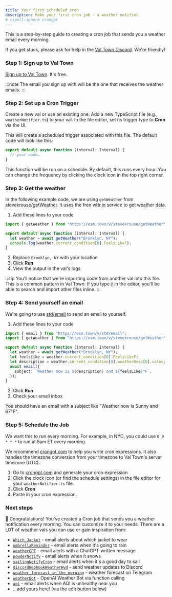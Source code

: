 ```yaml
---
title: Your first scheduled cron
description: Make your first cron job - a weather notifier
# cspell:ignore crongpt
---
```


This is a step-by-step guide to creating a cron job that sends you a weather email every morning.

If you get stuck, please ask for help in the [Val Town Discord](https://discord.gg/dHv45uN5RY). We're friendly!

### Step 1: Sign up to Val Town

[Sign up to Val Town](https://www.val.town/auth/signup). It's free.

:::note
The email you sign up with will be the one that receives the weather emails.
:::

### Step 2: Set up a Cron Trigger

Create a new val or use an existing one. Add a new TypeScript file (e.g., `weatherNotifier.ts`) to your val. In the file editor, set its trigger type to **Cron** via the UI.

This will create a scheduled trigger associated with this file. The default code will look like this:

```ts title="weatherNotifier.ts"
export default async function (interval: Interval) {
  // your code…
}
```

This function will be run on a schedule. By default, this runs every hour. You can change the frequency by clicking the clock icon in the top right corner.
### Step 3: Get the weather

In the following example code, we are using `getWeather` from [stevekrouse/getWeather](https://val.town/v/stevekrouse/getWeather). It uses the free [wttr.in](https://wttr.in/:help) service to get weather data.

1. Add these lines to your code
```ts title="Step 3" ins={1,4-5} val
import { getWeather } from "https://esm.town/v/stevekrouse/getWeather";

export default async function (interval: Interval) {
  let weather = await getWeather("Brooklyn, NY");
  console.log(weather.current_condition[0].FeelsLikeF);
}
```
2. Replace `Brooklyn, NY` with your location
3. Click **Run**
4. View the output in the val's logs

:::tip
You'll notice that we're importing code from another val into this file. This is a common pattern in Val Town. If you type `@` in the editor, you'll be able to search and import other files inline.
:::

### Step 4: Send yourself an email

We're going to use [std/email](https://val.town/v/std/email) to send an email to yourself.

1. Add these lines to your code
```ts title="Step 4" ins={1,7-10} 
import { email } from "https://esm.town/v/std/email";
import { getWeather } from "https://esm.town/v/stevekrouse/getWeather";

export default async function (interval: Interval) {
  let weather = await getWeather("Brooklyn, NY");
  let feelsLike = weather.current_condition[0].FeelsLikeF;
  let description = weather.current_condition[0].weatherDesc[0].value;
  await email({
    subject: `Weather now is ${description} and ${feelsLike}°F`,
  });
}
```

2. Click **Run**
3. Check your email inbox

You should have an email with a subject like "Weather now is Sunny and 67°F".

### Step 5: Schedule the Job

We want this to run every morning. For example, in NYC, you could use `0 9 * * *` to run at 5am ET every morning.

We recommend [crongpt.com](https://crongpt.com) to help you write cron expressions. It also handles the timezone conversion from your timezone to Val Town's server timezone (UTC).

1. Go to [crongpt.com](https://crongpt.com) and generate your cron expression
2. Click the clock icon (or find the schedule settings) in the file editor for your `weatherNotifier.ts` file.
3. Click **Cron** 
4. Paste in your cron expression.

### Next steps

🥳 Congratulations! You've created a Cron job that sends you a weather notification every morning. You can customize it to your needs. There are a LOT of weather vals you can use or gain inspiration from:

- [`Which_Jacket`](https://www.val.town/v/emilycoe/Which_Jacket) - email alerts about which jacket to wear
- [`umbrellaReminder`](https://www.val.town/v/stevekrouse/umbrellaReminder) - email alerts when it's going to rain
- [`weatherGPT`](https://www.val.town/v/stevekrouse/weatherGPT) - email alerts with a ChatGPT-written message
- [`powderNotify`](https://www.val.town/v/chet/powderNotifyCron) - email alerts when it snows
- [`sailingNotifyCron`](https://www.val.town/v/chet/sailingNotifyCron) - email alerts when it's a good day to sail
- [`discordWebhookWeatherHyd`](https://www.val.town/v/boson/discordWebhookWeatherHyd) - send weather updates to Discord
- [`weather_forecast_in_the_morning`](https://www.val.town/v/flafi87/weather_forecast_in_the_morning) - weather forecast on Telegram
- [`weatherBot`](https://www.val.town/v/jdan/weatherBot) - OpenAI Weather Bot via function calling
- [`aqi`](https://www.val.town/v/stevekrouse/aqi) - email alerts when AQI is unhealthy near you
- ...add yours here! (via the edit button below)